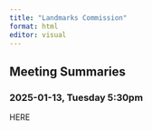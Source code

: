 ```yaml
---
title: "Landmarks Commission"
format: html
editor: visual
---
```


## Meeting Summaries

### 2025-01-13, Tuesday 5:30pm

HERE